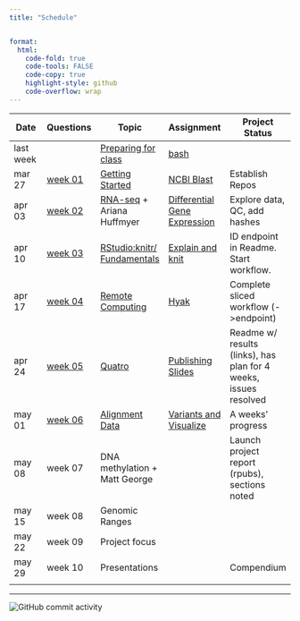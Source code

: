 ```yaml
---
title: "Schedule"


format:
  html:
    code-fold: true
    code-tools: FALSE
    code-copy: true
    highlight-style: github
    code-overflow: wrap
---
```


| Date      | Questions                       | Topic                                                  | Assignment                                              | Project Status                                                   |
|--------------|--------------|--------------|--------------|-----------------|
| last week |                                 | [Preparing for class](lectures/00-before.qmd)          | [bash](assignments/00-bash.qmd)                         |                                                                  |
| mar 27    | [week 01](questions/week01.md)  | [Getting Started](lectures/01-start-up.qmd)            | [NCBI Blast](assignments/01-blast.qmd)                  | Establish Repos                                                  |
| apr 03    | [week 02](questions/week02.qmd) | [RNA-seq](lectures/02-rna-seq.qmd) + Ariana Huffmyer   | [Differential Gene Expression](assignments/02-DGE.qmd)  | Explore data, QC, add hashes                                     |
| apr 10    | [week 03](questions/week03.qmd) | [RStudio:knitr/ Fundamentals](lectures/03-rstudio.qmd) | [Explain and knit](assignments/03-knit.qmd)             | ID endpoint in Readme. Start workflow.                           |
| apr 17    | [week 04](questions/week04.qmd) | [Remote Computing](lectures/04-remote.qmd)             | [Hyak](assignments/04-hyak.qmd)                         | Complete sliced workflow (-\>endpoint)                           |
| apr 24    | [week 05](questions/week05.qmd) | [Quatro](lectures/05-knit-slides.qmd)                  | [Publishing Slides](assignments/05-slidedeck.qmd)       | Readme w/ results (links), has plan for 4 weeks, issues resolved |
| may 01    | [week 06](questions/week06.qmd) | [Alignment Data](lectures/06-snps.qmd)                 | [Variants and Visualize](assignments/06-rnaseq-snp.qmd) | A weeks' progress                                                |
| may 08    | week 07                         | DNA methylation + Matt George                          |                                                         | Launch project report (rpubs), sections noted                    |
| may 15    | week 08                         | Genomic Ranges                                         |                                                         |                                                                  |
| may 22    | week 09                         | Project focus                                          |                                                         |                                                                  |
| may 29    | week 10                         | Presentations                                          |                                                         | Compendium                                                       |
|           |                                 |                                                        |                                                         |                                                                  |

------------------------------------------------------------------------

<img src="https://img.shields.io/github/commit-activity/w/sr320/course-FISH546-2023" alt="GitHub commit activity"/>

